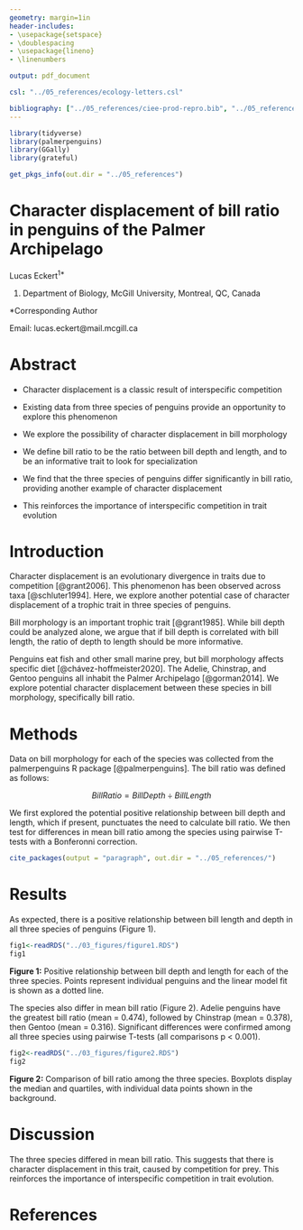 ```yaml
---
geometry: margin=1in
header-includes:
- \usepackage{setspace}
- \doublespacing
- \usepackage{lineno}
- \linenumbers

output: pdf_document

csl: "../05_references/ecology-letters.csl"

bibliography: ["../05_references/ciee-prod-repro.bib", "../05_references/grateful-refs.bib"]
---
```


```r
library(tidyverse)
library(palmerpenguins)
library(GGally)
library(grateful)

get_pkgs_info(out.dir = "../05_references")
```

# Character displacement of bill ratio in  penguins of the Palmer Archipelago

Lucas Eckert^1\*^

1.  Department of Biology, McGill University, Montreal, QC, Canada

\*Corresponding Author

Email: lucas.eckert\@mail.mcgill.ca

# Abstract

-   Character displacement is a classic result of interspecific competition

-   Existing data from three species of penguins provide an opportunity to explore this phenomenon

-   We explore the possibility of character displacement in bill morphology

-   We define bill ratio to be the ratio between bill depth and length, and to be an informative trait to look for specialization

-   We find that the three species of penguins differ significantly in bill ratio, providing another example of character displacement

-   This reinforces the importance of interspecific competition in trait evolution

\newpage

# Introduction

Character displacement is an evolutionary divergence in traits due to competition [@grant2006]. This phenomenon has been observed across taxa [@schluter1994]. Here, we explore another potential case of character displacement of a trophic trait in three species of penguins.

Bill morphology is an important trophic trait [@grant1985]. While bill depth could be analyzed alone, we argue that if bill depth is correlated with bill length, the ratio of depth to length should be more informative.

Penguins eat fish and other small marine prey, but bill morphology affects specific diet [@chávez-hoffmeister2020]. The Adelie, Chinstrap, and Gentoo penguins all inhabit the Palmer Archipelago [@gorman2014]. We explore potential character displacement between these species in bill morphology, specifically bill ratio.

# Methods

Data on bill morphology for each of the species was collected from the palmerpenguins R package [@palmerpenguins]. The bill ratio was defined as follows:

$$
BillRatio = BillDepth \div BillLength
$$

We first explored the potential positive relationship between bill depth and length, which if present, punctuates the need to calculate bill ratio. We then test for differences in mean bill ratio among the species using pairwise T-tests with a Bonferonni correction.

```r
cite_packages(output = "paragraph", out.dir = "../05_references/")

```

# Results

As expected, there is a positive relationship between bill length and depth in all three species of penguins (Figure 1).

```r
fig1<-readRDS("../03_figures/figure1.RDS")
fig1
```

**Figure 1:** Positive relationship between bill depth and length for each of the three species. Points represent individual penguins and the linear model fit is shown as a dotted line.

The species also differ in mean bill ratio (Figure 2). Adelie penguins have the greatest bill ratio (mean = 0.474), followed by Chinstrap (mean = 0.378), then Gentoo (mean = 0.316). Significant differences were confirmed among all three species using pairwise T-tests (all comparisons p \< 0.001).

```r
fig2<-readRDS("../03_figures/figure2.RDS")
fig2

```

**Figure 2:** Comparison of bill ratio among the three species. Boxplots display the median and quartiles, with individual data points shown in the background.

# Discussion

The three species differed in mean bill ratio. This suggests that there is character displacement in this trait, caused by competition for prey. This reinforces the importance of interspecific competition in trait evolution.

# References
